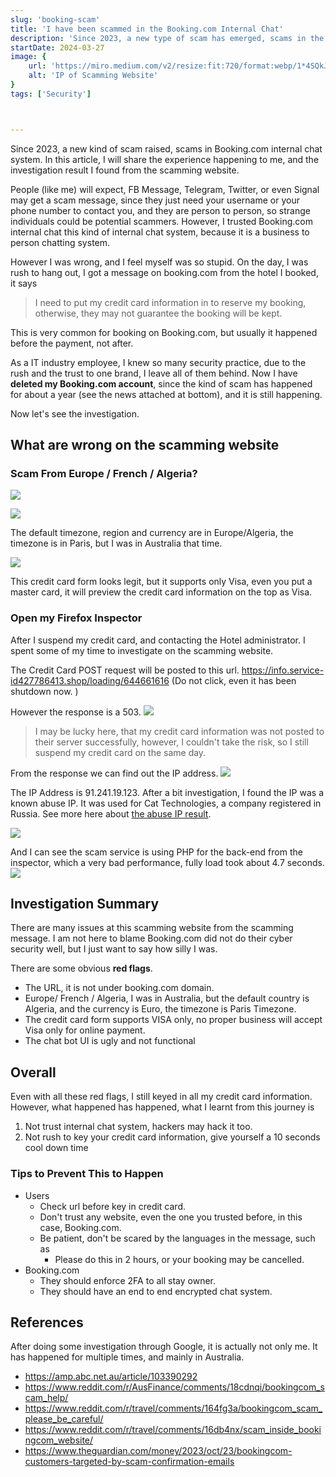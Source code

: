 ```yaml
---
slug: 'booking-scam'
title: 'I have been scammed in the Booking.com Internal Chat'
description: 'Since 2023, a new type of scam has emerged, scams in the Booking.com internal chat system. '
startDate: 2024-03-27
image: {
    url: 'https://miro.medium.com/v2/resize:fit:720/format:webp/1*4SQkJ8hJ2KJbEuaXTVtjdQ.png',
    alt: 'IP of Scamming Website'
}
tags: ['Security']



---
```




Since 2023, a new kind of scam raised, scams in Booking.com internal chat system. In this article, I will share the experience happening to me, and the investigation result I found from the scamming website.

 People (like me) will expect, FB Message, Telegram, Twitter, or even Signal may get a scam message, since they just need your username or your phone number to contact you, and they are person to person, so strange individuals could be potential scammers. However, I trusted Booking.com internal chat this kind of internal chat system, because it is a business to person chatting system.

However I was wrong, and I feel myself was so stupid. On the day, I was rush to hang out, I got a message on booking.com from the hotel I booked, it says

> I need to put my credit card information in to reserve my booking, otherwise, they may not guarantee the booking will be kept.

This is very common for booking on Booking.com, but usually it happened before the payment, not after.

As a IT industry employee, I knew so many security practice, due to the rush and the trust to one brand, I leave all of them behind. Now I have **deleted my Booking.com account**, since the kind of scam has happened for about a year (see the news attached at bottom), and it is still happening.

Now let's see the investigation.


## What are wrong on the scamming website
### Scam From Europe / French / Algeria?

![](../../../_attachments/Pasted%20image%2020240204154915.png)


![](../../../_attachments/Pasted%20image%2020240204154854.png)

The default timezone, region and currency are in Europe/Algeria, the timezone is in Paris, but I was in Australia that time.

![](../../../_attachments/Pasted%20image%2020240204154829.png)

This credit card form looks legit, but it supports only Visa, even you put a master card, it will preview the credit card information on the top as Visa.

### Open my Firefox Inspector

After I suspend my credit card, and contacting the Hotel administrator.  I spent some of my time to investigate on the scamming website.


The Credit Card POST request will be posted to this url.  https://info.service-id427786413.shop/loading/644661616 (Do not click, even it has been shutdown now. )

However the response is a 503.
![](../../../_attachments/Pasted%20image%2020240204161836.png)
> I may be lucky here, that my credit card information was not posted to their server successfully, however, I couldn't take the risk, so I still suspend my credit card on the same day.


From the response we can find out the IP address.
![](../../../_attachments/Pasted%20image%2020240204154629.png)

The IP Address is  91.241.19.123. After a bit investigation, I found the IP was a known abuse IP. It was used for Cat Technologies, a company registered in Russia.  See more here about [the abuse IP result](https://www.abuseipdb.com/check/91.241.19.102).

![](../../../_attachments/Pasted%20image%2020240204154657.png)



And I can see the scam service is using PHP for the back-end from the inspector, which a very bad performance, fully load took about 4.7 seconds.
![](../../../_attachments/Pasted%20image%2020240204155213.png)


## Investigation Summary

There are many issues at this scamming website from the scamming message. I am not here to blame Booking.com did not do their cyber security well, but I just want to say how silly I was.

There are some obvious **red flags**.
- The URL, it is not under booking.com domain.
- Europe/ French / Algeria, I was in Australia, but the default country is Algeria, and the currency is Euro, the timezone is Paris Timezone.
- The credit card form supports VISA only, no proper business will accept Visa only for online payment.
- The chat bot UI is ugly and not functional



## Overall

Even with all these red flags, I still keyed in all my credit card information. However, what happened has happened, what I learnt from this journey is
1. Not trust internal chat system, hackers may hack it too.
2. Not rush to key your credit card information, give yourself a 10 seconds cool down time

### Tips to Prevent This to Happen
- Users
	- Check url before key in credit card.
	- Don't trust any website, even the one you trusted before, in this case, Booking.com.
	- Be patient, don't be scared by the languages in the message, such as
		- Please do this in 2 hours, or your booking may be cancelled.
- Booking.com
	- They should enforce 2FA to all stay owner.
	- They should have an end to end encrypted chat system.



## References
After doing some investigation through Google, it is actually not only me. It has happened for multiple times, and mainly in Australia.

- https://amp.abc.net.au/article/103390292
- https://www.reddit.com/r/AusFinance/comments/18cdnqi/bookingcom_scam_help/
- https://www.reddit.com/r/travel/comments/164fg3a/bookingcom_scam_please_be_careful/
- https://www.reddit.com/r/travel/comments/16db4nx/scam_inside_bookingcom_website/
- https://www.theguardian.com/money/2023/oct/23/bookingcom-customers-targeted-by-scam-confirmation-emails

